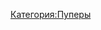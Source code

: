 {{Инфобокс для пуперов
|title2=TheMCzorro
|другие_ники=Пример
|image3=[[Файл:TheMCzorro.jpg|thumb|left|200px]]
|сферы_творчества=Пример
|год_начала=Пример
|image4=Пример
|имя_фамилия=Пример
|дата_рождения=Пример
|место_проживания=Пример
|ссылки=
*[https://www.youtube.com/user/TheMCzorro YouTube]
}}
[[Категория:Пуперы]]